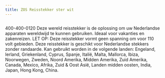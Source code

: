 ```yaml
---
title: ZOS Reisstekker ster wit
---
```



<Image src={imageProduct} width={imageProduct.width} alt="" />


400-400-0120
Deze wereld reisstekker is de oplossing om uw Nederlandse apparaten wereldwijd te kunnen gebruiken.
Ideaal voor vakanties en zakenreizen.
LET OP: Deze reisstekker vormt geen spanning om voor 110 volt gebieden.
Deze reisstekker is geschikt voor Nederlandse stekkers zonder randaarde.
Kan gebruikt worden in de volgende landen: Engeland, Ierland, Griekenland, Cyprus, Spanje, Italië, Malta, Mallorca, Ibiza, Noorwegen, Zweden, Noord Amerika, Midden Amerika, Zuid Amerika, Canada, Mexico, Afrika, Zuid &amp; Oost Asië, Landen midden oosten, India, Japan, Hong Kong, China.

